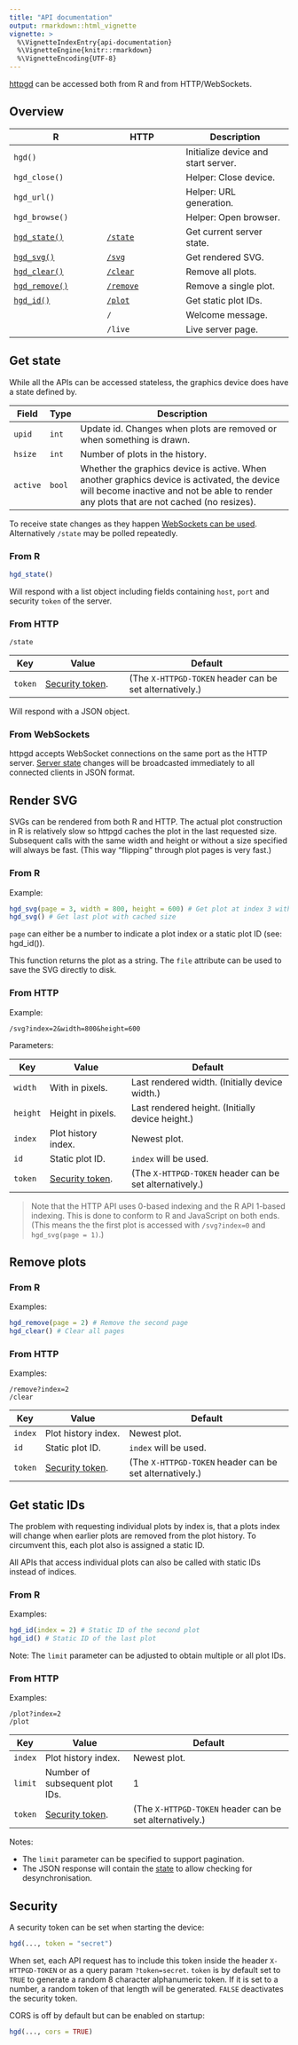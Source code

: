 ---
title: "API documentation"
output: rmarkdown::html_vignette
vignette: >
  %\VignetteIndexEntry{api-documentation}
  %\VignetteEngine{knitr::rmarkdown}
  %\VignetteEncoding{UTF-8}
---

<!-- exact copy of: docs/api-documentation.md -->

[httpgd](https://github.com/nx10/httpgd/blob/master/README.md) can be accessed both from R and from HTTP/WebSockets.

## Overview

| R                               | HTTP                       | Description                         |
| ------------------------------- | -------------------------- | ----------------------------------- |
| `hgd()`                         |                            | Initialize device and start server. |
| `hgd_close()`                   |                            | Helper: Close device.               |
| `hgd_url()`                     |                            | Helper: URL generation.             |
| `hgd_browse()`                  |                            | Helper: Open browser.               |
| [`hgd_state()`](#get-state)     | [`/state`](#get-state)     | Get current server state.           |
| [`hgd_svg()`](#render-svg)      | [`/svg`](#render-svg)      | Get rendered SVG.                   |
| [`hgd_clear()`](#remove-plots)  | [`/clear`](#remove-plots)  | Remove all plots.                   |
| [`hgd_remove()`](#remove-plots) | [`/remove`](#remove-plots) | Remove a single plot.               |
| [`hgd_id()`](#get-static-ids)   | [`/plot`](#get-static-ids) | Get static plot IDs.                |
|                                 | `/`                        | Welcome message.                    |
|                                 | `/live`                    | Live server page.                   |

## Get state

While all the APIs can be accessed stateless, the graphics device does have a state defined by.

| Field    | Type   | Description                                                                                                                                                                             |
| -------- | ------ | --------------------------------------------------------------------------------------------------------------------------------------------------------------------------------------- |
| `upid`   | `int`  | Update id. Changes when plots are removed or when something is drawn.                                                                                                                   |
| `hsize`  | `int`  | Number of plots in the history.                                                                                                                                                         |
| `active` | `bool` | Whether the graphics device is active. When another graphics device is activated, the device will become inactive and not be able to render any plots that are not cached (no resizes). |

To receive state changes as they happen [WebSockets can be used](#from-websockets). Alternatively `/state` may be polled repeatedly.

### From R

```R
hgd_state()
```

Will respond with a list object including fields containing `host`, `port` and security `token` of the server.

### From HTTP

```
/state
```

| Key     | Value                        | Default                                                 |
| ------- | ---------------------------- | ------------------------------------------------------- |
| `token` | [Security token](#security). | (The `X-HTTPGD-TOKEN` header can be set alternatively.) |

Will respond with a JSON object.

### From WebSockets

httpgd accepts WebSocket connections on the same port as the HTTP server. [Server state](#Server-state) changes will be broadcasted immediately to all connected clients in JSON format. 

## Render SVG

SVGs can be rendered from both R and HTTP. The actual plot construction in R is relatively slow so httpgd caches the plot in the last requested size. Subsequent calls with the same width and height or without a size specified will always be fast. (This way "flipping" through plot pages is very fast.)

### From R

Example:
```R
hgd_svg(page = 3, width = 800, height = 600) # Get plot at index 3 with 800*600
hgd_svg() # Get last plot with cached size
```

`page` can either be a number to indicate a plot index or a static plot ID (see: hgd_id()).

This function returns the plot as a string. The `file` attribute can be used to save the SVG directly to disk.

### From HTTP

Example:
```
/svg?index=2&width=800&height=600
```

Parameters:

| Key      | Value                        | Default                                                 |
| -------- | ---------------------------- | ------------------------------------------------------- |
| `width`  | With in pixels.              | Last rendered width. (Initially device width.)          |
| `height` | Height in pixels.            | Last rendered height. (Initially device height.)        |
| `index`  | Plot history index.          | Newest plot.                                            |
| `id`     | Static plot ID.              | `index` will be used.                                   |
| `token`  | [Security token](#security). | (The `X-HTTPGD-TOKEN` header can be set alternatively.) |

> Note that the HTTP API uses 0-based indexing and the R API 1-based indexing. This is done to conform to R and JavaScript on both ends. (This means the the first plot is accessed with `/svg?index=0` and `hgd_svg(page = 1)`.)

## Remove plots

### From R

Examples:
```R
hgd_remove(page = 2) # Remove the second page
hgd_clear() # Clear all pages
```

### From HTTP

Examples:
```
/remove?index=2
/clear
```

| Key     | Value                        | Default                                                 |
| ------- | ---------------------------- | ------------------------------------------------------- |
| `index` | Plot history index.          | Newest plot.                                            |
| `id`    | Static plot ID.              | `index` will be used.                                   |
| `token` | [Security token](#security). | (The `X-HTTPGD-TOKEN` header can be set alternatively.) |


## Get static IDs

The problem with requesting individual plots by index is, that a plots index will change when earlier plots are removed from the plot history.
To circumvent this, each plot also is assigned a static ID. 

All APIs that access individual plots can also be called with static IDs instead of indices.

### From R

Examples:
```R
hgd_id(index = 2) # Static ID of the second plot
hgd_id() # Static ID of the last plot
```

Note: The `limit` parameter can be adjusted to obtain multiple or all plot IDs.

### From HTTP

Examples:
```
/plot?index=2
/plot
```

| Key     | Value                          | Default                                                 |
| ------- | ------------------------------ | ------------------------------------------------------- |
| `index` | Plot history index.            | Newest plot.                                            |
| `limit` | Number of subsequent plot IDs. | 1                                                       |
| `token` | [Security token](#security).   | (The `X-HTTPGD-TOKEN` header can be set alternatively.) |


Notes: 

- The `limit` parameter can be specified to support pagination.
- The JSON response will contain the [state](#get-state) to allow checking for desynchronisation.

## Security

A security token can be set when starting the device:

```R
hgd(..., token = "secret")
```

When set, each API request has to include this token inside the header `X-HTTPGD-TOKEN` or as a query param `?token=secret`.
`token` is by default set to `TRUE` to generate a random 8 character alphanumeric token. If it is set to a number, a random token of that length will be generated. `FALSE` deactivates the security token.

CORS is off by default but can be enabled on startup:

```R
hgd(..., cors = TRUE)
```
